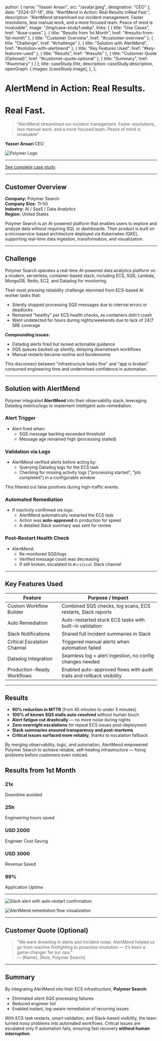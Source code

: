 
  author: { name: "Yasser Ansari", src: "/avatar.jpeg", designation: "CEO" },
  date: "2024-07-14",
  title: "AlertMend in Action: Real Results.\nReal Fast.",
  description: "AlertMend streamlined our incident management. Faster resolutions, less manual work, and a more focused team. Peace of mind is invaluable",
  image:
    "/img/case-study1.webp",
  links: [
  { title: "Use Cases", href: "#use-cases" },
  { title: "Results from 1st Month", href: "#results-from-1st-month" },
  { title: "Customer Overview", href: "#customer-overview" },
  { title: "Challenge", href: "#challenge" },
  { title: "Solution with AlertMend", href: "#solution-with-alertmend" },
  { title: "Key Features Used", href: "#key-features-used" },
  { title: "Results", href: "#results" },
  { title: "Customer Quote (Optional)", href: "#customer-quote-optional" },
  { title: "Summary", href: "#summary" }
]
};
  title: caseStudy.title,
  description: caseStudy.description,
  openGraph: {
    images: [caseStudy.image],
  },
};


# AlertMend in Action: Real Results.
# Real Fast.

> "AlertMend streamlined our incident management. Faster resolutions, less manual work, and a more focused team. Peace of mind is invaluable"

**Yasser Ansari**
CEO

![Polymer Logo](/img/polymer-logo.png)

---

[See complete case study](https://docs.google.com/document/d/192rfaffZgEg2XNSAyL66wuWJ7_0NyXvfbpQKM-0a3tU/edit?usp=sharing)

---

## <span id="customer-overview" /> Customer Overview

**Company:** Polymer Search  
**Company Size:** 11–50  
**Industry:** AI / SaaS / Data Analytics  
**Region:** United States

Polymer Search is an AI-powered platform that enables users to explore and analyze data without requiring SQL or dashboards. Their product is built on a microservice-based architecture deployed via Kubernetes (GKE), supporting real-time data ingestion, transformation, and visualization.

---

## <span id="challenge" /> Challenge

Polymer Search operates a real-time AI-powered data analytics platform on a modern, serverless, container-based stack, including ECS, SQS, Lambda, MongoDB, Redis, EC2, and Datadog for monitoring.

Their most pressing reliability challenge stemmed from ECS-based AI worker tasks that:
- Silently stopped processing SQS messages due to internal errors or deadlocks
- Remained "healthy" per ECS health checks, as containers didn’t crash
- Went undetected for hours during nights/weekends due to lack of 24/7 SRE coverage

**Compounding issues:**
- Datadog alerts fired but lacked actionable guidance
- SQS queues backed up silently, delaying downstream workflows
- Manual restarts became routine and burdensome

This disconnect between "infrastructure looks fine" and "app is broken" consumed engineering time and undermined confidence in automation.

---

## <span id="solution-with-alertmend" /> Solution with AlertMend

Polymer integrated **AlertMend** into their observability stack, leveraging Datadog metrics/logs to implement intelligent auto-remediation.

### <span id="alert-trigger" /> Alert Trigger
- Alert fired when:
  - SQS message backlog exceeded threshold
  - Message age remained high (processing stalled)

### <span id="validation-via-logs" /> Validation via Logs
- AlertMend verified alerts before acting by:
  - Querying Datadog logs for the ECS task
  - Checking for missing activity logs ("processing started", "job completed") in a configurable window

This filtered out false positives during high-traffic events.

### <span id="automated-remediation" /> Automated Remediation
- If inactivity confirmed via logs:
  - AlertMend automatically restarted the ECS task
  - Action was **auto-approved** in production for speed
  - A detailed Slack summary was sent for review

### <span id="post-restart-health-check" /> Post-Restart Health Check
- AlertMend:
  - Re-monitored SQS/logs
  - Verified message count was decreasing
  - If still broken, escalated to `#critical` Slack channel

---

## <span id="key-features-used" /> Key Features Used

| Feature                     | Purpose / Impact                                                                 |
|----------------------------|----------------------------------------------------------------------------------|
| Custom Workflow Builder    | Combined SQS checks, log scans, ECS restarts, Slack reports                      |
| Auto Remediation           | Auto-restarted stuck ECS tasks with built-in validation                          |
| Slack Notifications        | Shared full incident summaries in Slack                                          |
| Critical Escalation Channel| Triggered manual alerts when automation failed                                   |
| Datadog Integration        | Seamless log + alert ingestion, no config changes needed                         |
| Production-Ready Workflows | Enabled auto-approved flows with audit trails and rollback visibility            |

---

## <span id="results" /> Results

- **90% reduction in MTTR** (from 45 minutes to under 5 minutes)
- **100% of known SQS stalls auto-resolved** without human touch
- **Alert fatigue cut drastically** — no more noise during nights
- **Zero overnight escalations** for repeat ECS issues post-deployment
- **Slack summaries ensured transparency and post-mortems**
- **Critical issues surfaced more reliably**, thanks to escalation fallback

By merging observability, logic, and automation, AlertMend empowered Polymer Search to achieve reliable, self-healing infrastructure — fixing problems before customers even noticed.


## Results from 1st Month

### 21x
Downtime avoided

### 25h
Engineering hours saved

### USD 2000
Engineer Cost Saving

### USD 3000
Revenue Saved

### 99%
Application Uptime

---

![Slack alert with auto-restart confirmation](/img/slack-auto-restart-alert.png)

![AlertMend remediation flow visualization](/img/alertmend-flow-ui.png)

---

## <span id="customer-quote-optional" /> Customer Quote (Optional)

> "We were drowning in alerts and incident noise. AlertMend helped us go from reactive firefighting to proactive resolution — it’s been a game-changer for our ops."  
> — [Name], [Role, Polymer Search]

---

## <span id="summary" /> Summary

By integrating AlertMend into their ECS infrastructure, **Polymer Search**:
- Eliminated silent SQS processing failures
- Reduced engineer toil
- Enabled instant, log-aware remediation of recurring issues

With ECS task restarts, smart validation, and Slack-based visibility, the team turned noisy problems into automated workflows. Critical issues are escalated only if automation fails, ensuring fast recovery **without human interruption**.
